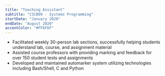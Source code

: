 ```yaml
---
title: "Teaching Assistant"
subtitle: "CSCB09 - Systems Programming"
startDate: "January 2020"
endDate: "August 2020"
accentColor: "#FF6F6F"
---
```


* Facilitated weekly 30-person lab sections, successfully helping students understand lab, course, and assignment material
* Assisted course professors with providing marking and feedback for over 150 student tests and assignments
* Developed and maintained automarker system utilizing technologies including Bash/Shell, C and Python
